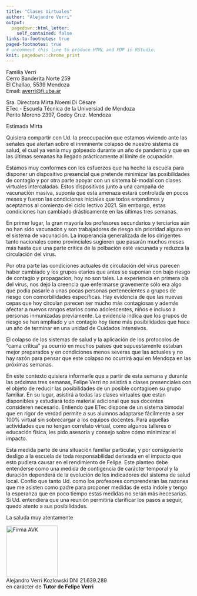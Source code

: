 ```yaml
---
title: "Clases Virtuales"
author: "Alejandro Verri"
output:
  pagedown::html_letter:
    self_contained: false
links-to-footnotes: true
paged-footnotes: true
# uncomment this line to produce HTML and PDF in RStudio:
knit: pagedown::chrome_print
---
```


::: {.from}
Familia Verri\
Cerro Banderita Norte 259\
El Challao, 5539 Mendoza\
Email: [averri\@fi.uba.ar](mailto:averri@fi.uba.ar){.email}
:::

Sra. Directora Mirta Noemí Di Césare\
ETec - Escuela Técnica de la Universiad de Mendoza\
Perito Moreno 2397, Godoy Cruz. Mendoza\

::: {.date}
:::

Estimada Mirta

Quisiera compartir con Ud. la preocupación que estamos viviendo ante las señales que alertan sobre el innminente colapso de nuestro sistema de salud, el cual ya venía muy golpeado durante un año de pandemia y que en las últimas semanas ha llegado prácticamente al límite de ocupación.

Estamos muy conformes con los esfuerzos que ha hecho la escuela para disponer un dispositivo presencial que pretende minimizar las posibilidades de contagio y por otra parte apoyar con un sistema bi-modal con clases virtuales intercaladas. Estos dispositivos junto a una campaña de vacunación masiva, suponía que esta amenaza estará controlada en pocos meses y fueron las condiciones iniciales que todos entendimos y aceptamos al comienzo del ciclo lectivo 2021. Sin embargo, estas condiciones han cambiado drásticamente en las últimas tres semanas.

En primer lugar, la gran mayoría los profesores secundarios y terciarios aún no han sido vacunados y son trabajadores de riesgo sin prioridad alguna en el sistema de vacunación. La inoperancia generalizada de los dirigentes tanto nacionales como provinciales sugieren que pasarán muchos meses más hasta que una parte crítica de la polbación esté vacunada y reduzca la circulación del virus. 

Por otra parte las condiciones actuales de circulación del virus parecen haber cambiado y los grupos etarios que antes se suponían con bajo riesgo de contagio y propagacion, hoy no son tales. La experiencia en primera ola del virus, nos dejó la creencia que enfermarse gravemente sólo era algo que podia pasarle a unas pocas personas pertenecientes a grupos de riesgo con comorbilidades específicas. Hay evidencia de que las nuevas cepas que hoy circulan parecen ser mucho más contagiosas y además afectar a nuevos rangos etarios como adolescentes, niños e incluso a personas inmunizadas previamente. La evidencia indica que los grupos de riesgo se han ampliado y un contagio hoy tiene más posibilidades que hace un año de terminar en una unidad de Cuidados Intensivos. 

El colapso de los sistemas de salud y la aplicación de los protocolos de "cama crítica" ya ocurrió en muchos países que supuestamente estaban mejor preparados y en condiciones menos severas que las actuales y no hay razón para pensar que este colapso no ocurrirá aquí en Mendoza en las próximas semanas.

En este contexto quisiera informarle que a partir de esta semana y durante las próximas tres semanas, Felipe Verri no asistirá a clases presenciales con el objeto de reducir las posibilidades de un posible contagioen su grupo familiar. En su lugar,  asistirá a todas las clases virtuales que estan disponibles y estudiará todo material adicional que sus docentes consideren necesario. Entiendo que ETec dispone de un sistema bimodal que en rigor de verdad permite a sus alumnos adaptarse fácilmente a ser 100% virtual sin sobrecargar a los equipos docentes.  Para aquellas actividades que no tengan correlato virtual, como algunos talleres o educación física, les pido asesoría y consejo sobre cómo minimizar el impacto. 

Esta medida parte de una situación familiar particular, y por consiguiente desligo a la escuela de toda responsabilidad derivada en el impacto que esto pudiera causar en el rendimiento de Felipe. Este planteo debe entenderse como una medida de contigencia de carácter temporal y la duración dependerá de la evolución de los indicadores del sistema de salud local. Confio que tanto Ud. como los profesores comprenderán las razones  que me asisten como padre para proponer medidas de esta índole y tengo la esperanza que en poco tiempo estas medidas no serán más necesarias. Si Ud. entendiera que una reunión permitiría clarificar los pasos a seguir, quedo atento a sus posibilidades.

La saluda muy atentamente

![Firma AVK](https://github.com/averriK/PhD/blob/macOS/Notas/signature.png?raw=true){width="140"}\
Alejandro Verri Kozlowski DNI 21.639.289 \
en carácter de **Tutor de Felipe Verri**\
\

